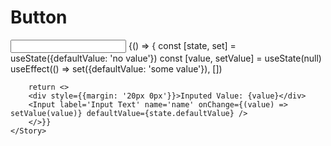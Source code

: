 

<Meta title="Components / Input" />


# Button
<Canvas>
    <Story name="initial">
        <Input label='Input Text' name='name' />
    </Story>
     <Story name="with default value">{() => {
        const [state, set] = useState({defaultValue: 'no value'})
        const [value, setValue] = useState(null)
        useEffect(() => set({defaultValue: 'some value'}), [])
        
        return <>
        <div style={{margin: '20px 0px'}}>Inputed Value: {value}</div>
        <Input label='Input Text' name='name' onChange={(value) => setValue(value)} defaultValue={state.defaultValue} />
        </>}}     
    </Story>
</Canvas>
